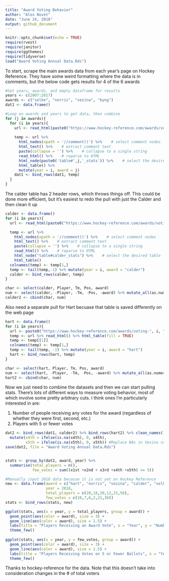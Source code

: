```yaml
---
title: "Award Voting Behavior"
author: "Alex Novet"
date: "June 24, 2018"
output: github_document
---
```


```r
knitr::opts_chunk$set(echo = TRUE)
require(rvest)
require(janitor)
require(ggthemes)
require(tidyverse)
load("Award Voting Annual Data.Rds")
```

To start, scrape the main awards data from each year's page on Hockey Reference. They have some weird formatting where the data is in comments, but the below code gets results for 4 of the 6 awards

```r
#Set years, awards, and empty dataframe for results
years <- c(2007:2017)
awards <- c("selke", "norris", "vezina", "byng")
dat1 <- data.frame()

#Loop on awards and years to get data, then combine
for (j in awards){
  for (i in years){
    url <- read_html(paste0("https://www.hockey-reference.com/awards/voting-", i, ".html"))
  
    temp <- url %>% 
      html_nodes(xpath = '//comment()') %>%    # select comment nodes
      html_text() %>%    # extract comment text
      paste(collapse = '') %>%    # collapse to a single string
      read_html() %>%    # reparse to HTML
      html_node(paste0('table#',j,'_stats')) %>%    # select the desired table
      html_table() %>%
      mutate(year = i, award = j)
    dat1 <- bind_rows(dat1, temp)
  }
}

```

The calder table has 2 header rows, which throws things off. This could be done more efficient, but it's easiest to redo the pull with just the Calder and then clean it up

```r
calder <- data.frame()
for (i in years){
  url <- read_html(paste0("https://www.hockey-reference.com/awards/voting-", i, ".html"))

  temp <- url %>% 
    html_nodes(xpath = '//comment()') %>%    # select comment nodes
    html_text() %>%    # extract comment text
    paste(collapse = '') %>%    # collapse to a single string
    read_html() %>%    # reparse to HTML
    html_node("table#calder_stats") %>%    # select the desired table
    html_table()
  colnames(temp) <- temp[1,]
  temp <- tail(temp,-1) %>% mutate(year = i, award = "calder")
  calder <- bind_rows(calder, temp)
}

char <- select(calder, Player, Tm, Pos, award)
num <- select(calder, -Player, -Tm, -Pos, -award) %>% mutate_all(as.numeric)
calder2 <- cbind(char, num)

```

Also need a separate pull for Hart becuase that table is saved differently on the web page

```r
hart <- data.frame()
for (i in years){
  url <- paste0("https://www.hockey-reference.com/awards/voting-", i, ".html")
  temp <- url %>% read_html() %>% html_table(fill = TRUE)
  temp <- temp[[1]]
  colnames(temp) <- temp[1,] 
  temp <- tail(temp, -1) %>% mutate(year = i, award = "hart")
  hart <- bind_rows(hart, temp)
}

char <- select(hart, Player, Tm, Pos, award)
num <- select(hart, -Player, -Tm, -Pos, -award) %>% mutate_all(as.numeric)
hart2 <- cbind(char, num)

```

Now we just need to combine the datasets and then we can start pulling stats. There's lots of different ways to measure voting behavior, most of which involve some pretty arbitrary cuts. I think ones I'm particularly interested in are:

1. Number of people receiving any votes for the award (regardless of whether they were first, second, etc.)
2. Players with 5 or fewer votes

```r

dat2 <- bind_rows(dat1, calder2) %>% bind_rows(hart2) %>% clean_names() %>%
  mutate(x4th = ifelse(is.na(x4th), 0, x4th),
         x5th = ifelse(is.na(x5th), 0, x5th)) #Replace NAs in Vezina voting
save(dat2, file = "Award Voting Annual Data.Rds")


stats <- group_by(dat2, award, year) %>%
  summarise(total_players = n(),
            few_votes = sum((x1st +x2nd + x3rd +x4th +x5th) <= 5))

#Manually input 2018 data because it is not yet on Hockey Reference
new <- data.frame(award = c("hart", "norris", "vezina", "calder", "selke", "byng"),
                  year = 2018,
                  total_players = c(20,18,10,12,31,56),
                  few_votes = c(10,7,6,2,21,36))
stats <- bind_rows(stats, new)

```


```r

ggplot(stats, aes(x = year, y = total_players, group = award)) +  
  geom_point(aes(color = award), size = 3) +
  geom_line(aes(color = award), size = 1.5) + 
  labs(title = "Players Receiving an Award Vote", x = "Year", y = "Number of Players") +
  theme_few()
  
ggplot(stats, aes(x = year, y = few_votes, group = award)) + 
  geom_point(aes(color = award), size = 3) +
  geom_line(aes(color = award), size = 1.5) + 
  labs(title = "Players Receiving Votes on 5 or Fewer Ballots", x = "Year", y = "Number of Players") +
  theme_few()

```

Thanks to hockey-reference for the data. Note that this doesn't take into consideration changes in the # of total voters